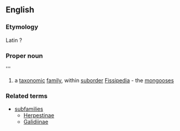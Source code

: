 ==English==
===Etymology===
Latin ?
===Proper noun===
{{wikipedia}}
'''
#a [[taxonomic]] [[family]], within [[suborder]] [[Fissipedia]] - the [[mongoose]]s
===Related terms===
{{wikispecies|Herpestidae}}
*[[subfamilies]]
**[[Herpestinae]]
**[[Galidiinae]]